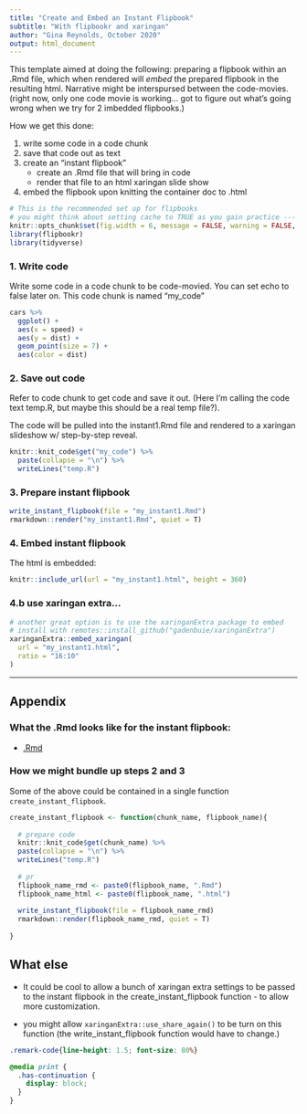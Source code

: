 ```yaml
---
title: "Create and Embed an Instant Flipbook"
subtitle: "With flipbookr and xaringan"
author: "Gina Reynolds, October 2020"
output: html_document
---
```


This template aimed at doing the following:  preparing a flipbook within an .Rmd file, which when rendered will *embed* the prepared flipbook in the resulting html.  Narrative might be interspursed between the code-movies.  (right now, only one code movie is working... got to figure out what's going wrong when we try for 2 imbedded flipbooks.)

How we get this done:

1. write some code in a code chunk
2. save that code out as text
3. create an "instant flipbook"
    - create an .Rmd file that will bring in code
    - render that file to an html xaringan slide show
4. embed the flipbook upon knitting the container doc to .html


```r
# This is the recommended set up for flipbooks
# you might think about setting cache to TRUE as you gain practice --- building flipbooks from scratch can be time consuming
knitr::opts_chunk$set(fig.width = 6, message = FALSE, warning = FALSE, comment = "", cache = F)
library(flipbookr)
library(tidyverse)
```

### 1. Write code

Write some code in a code chunk to be code-movied. You can set echo to false later on.  This code chunk is named "my_code"

```r
cars %>% 
  ggplot() +
  aes(x = speed) +
  aes(y = dist) +
  geom_point(size = 7) +
  aes(color = dist)
```

### 2. Save out code

Refer to code chunk to get code and save it out.  (Here I'm calling the code text temp.R, but maybe this should be a real temp file?).

The code will be pulled into the instant1.Rmd file and rendered to a xaringan slideshow w/ step-by-step reveal.  

```r
knitr::knit_code$get("my_code") %>% 
  paste(collapse = "\n") %>% 
  writeLines("temp.R")
```

### 3. Prepare instant flipbook


```r
write_instant_flipbook(file = "my_instant1.Rmd")
rmarkdown::render("my_instant1.Rmd", quiet = T)
```

### 4. Embed instant flipbook


The html is embedded:

```r
knitr::include_url(url = "my_instant1.html", height = 360)
```


### 4.b use xaringan extra...



```r
# another great option is to use the xaringanExtra package to embed
# install with remotes::install_github("gadenbuie/xaringanExtra")
xaringanExtra::embed_xaringan(
  url = "my_instant1.html",
  ratio = "16:10"
)
```



---


## Appendix

### What the .Rmd looks like for the instant flipbook:

- [.Rmd](https://raw.githubusercontent.com/EvaMaeRey/statistics/master/my_instant1.Rmd)


### How we might bundle up steps 2 and 3

Some of the above could be contained in a single function `create_instant_flipbook`.  




```r
create_instant_flipbook <- function(chunk_name, flipbook_name){
  
  # prepare code
  knitr::knit_code$get(chunk_name) %>% 
  paste(collapse = "\n") %>% 
  writeLines("temp.R")
  
  # pr
  flipbook_name_rmd <- paste0(flipbook_name, ".Rmd")
  flipbook_name_html <- paste0(flipbook_name, ".html")
  
  write_instant_flipbook(file = flipbook_name_rmd)
  rmarkdown::render(flipbook_name_rmd, quiet = T)
  
}

```

## What else

- It could be cool to allow a bunch of xaringan extra settings to be passed to the instant flipbook in the create_instant_flipbook function - to allow more customization.  

- you might allow `xaringanExtra::use_share_again()` to be turn on this function (the write_instant_flipbook function would have to change.)


```css
.remark-code{line-height: 1.5; font-size: 80%}

@media print {
  .has-continuation {
    display: block;
  }
}
```
